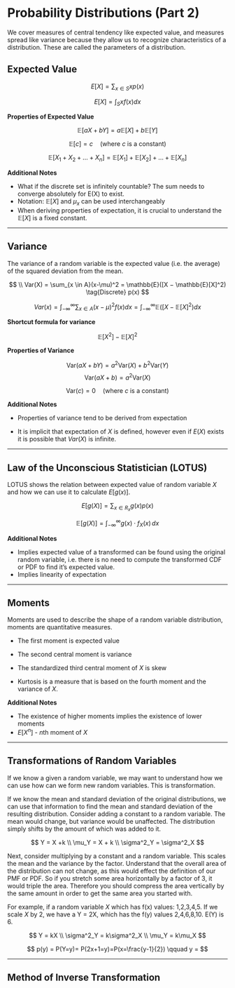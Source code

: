 # Probability Distributions (Part 2)

We cover measures of central tendency like expected value, and measures spread like variance because they allow us to recognize characteristics of a distribution. These are called the parameters of a distribution.

## Expected Value

$$
E[X] = \sum_{x \in S} xp(x) \tag{Discrete}
$$

$$
E[X] = \int_{S}{xf(x)}dx \tag{Continuous}
$$

**Properties of Expected Value**

$$\mathbb{E}[aX + bY] = a\mathbb{E}[X] + b\mathbb{E}[Y]$$

$$\mathbb{E}[c] = c \quad \text{(where } c \text{ is a constant)}$$

$$\mathbb{E}[X_1 + X_2 + \ldots + X_n] = \mathbb{E}[X_1] + \mathbb{E}[X_2] + \ldots + \mathbb{E}[X_n]$$

**Additional Notes**

-   What if the discrete set is infinitely countable? The sum needs to converge absolutely for E(X) to exist.
-   Notation: $\mathbb{E}[X]$ and $\mu_x$ can be used interchangeably
- When deriving properties of expectation, it is crucial to understand the $\mathbb{E}[X]$ is a fixed constant.

------------------------------------------------------------------------

## Variance

The variance of a random variable is the expected value (i.e. the average) of the squared deviation from the mean.

$$
\\ Var(X) = \sum_{x \in A}(x-\mu)^2 = \mathbb{E}([X − \mathbb{E}[X]^2) \tag{Discrete}
p(x)
$$

$$
Var(x)  = \int_{-\infty}^{\infty}{\sum_{x \in A}(x-\mu)^2}f(x)dx = \int_{-\infty}^{\infty}{\mathbb{E}([X − \mathbb{E}[X]^2)}dx \tag{Continuous}
$$

**Shortcut formula for variance**

$$
\mathbb{E}[X^2]-\mathbb{E}[X]^2
$$

**Properties of Variance**

$$\text{Var}(aX + bY) = a^2\text{Var}(X) + b^2\text{Var}(Y)$$
$$
\text{Var}(aX + b) = a^2\text{Var}(X) 
$$

$$\text{Var}(c) = 0 \quad \text{(where } c \text{ is a constant)}$$

**Additional Notes**

-   Properties of variance tend to be derived from expectation

-   It is implicit that expectation of $X$ is defined, however even if $E(X)$ exists it is possible that $Var(X)$ is infinite.

------------------------------------------------------------------------

## Law of the Unconscious Statistician (LOTUS)

LOTUS shows the relation between expected value of random variable $X$ and how we can use it to calculate $E[g(x)]$.

$$
E[g(X)] = \sum_{x \in R_x} g(x)p(x)
$$

$$
\mathbb{E}[g(X)] = \int_{-\infty}^{\infty} g(x) \cdot f_X(x) \, dx
$$

**Additional Notes**

-   Implies expected value of a transformed can be found using the original random variable, i.e. there is no need to compute the transformed CDF or PDF to find it's expected value.
-   Implies linearity of expectation

------------------------------------------------------------------------

## Moments

Moments are used to describe the shape of a random variable distribution, moments are quantitative measures.

-   The first moment is expected value

-   The second central moment is variance

-   The standardized third central moment of $X$ is skew

-   Kurtosis is a measure that is based on the fourth moment and the variance of $X$.

**Additional Notes**

-   The existence of higher moments implies the existence of lower moments
-   $E[X^n]$ - $n$th moment of $X$

------------------------------------------------------------------------

## Transformations of Random Variables

If we know a given a random variable, we may want to understand how we can use how can we form new random variables. This is transformation. 

If we know the mean and standard deviation of the original distributions, we can use that information to find the mean and standard deviation of the resulting distribution. Consider adding a constant to a random variable. The mean would change, but variance would be unaffected. The distribution simply shifts by the amount of which was added to it.

$$
Y = X +k \\ \mu_Y = X + k \\ \sigma^2_Y = \sigma^2_X 
$$

Next, consider multiplying by a constant and a random variable. This scales the mean and the variance by the factor. Understand that the overall area of the distribution can not change, as this would effect the definition of our PMF or PDF. So if you stretch some area horizontally by a factor of 3, it would triple the area. Therefore you should compress the area vertically by the same amount in order to get the same area you started with.

For example, if a random variable $X$ which has f(x) values: 1,2,3,4,5. If we scale $X$ by 2, we have a Y = 2X, which has the f(y) values 2,4,6,8,10. E(Y) is 6.

$$
Y = kX \\ \sigma^2_Y = k\sigma^2_X \\ \mu_Y = k\mu_X
$$


$$
p(y) = P(Y=y)= P(2x+1=y)=P(x=\frac{y-1}{2}) \qquad y = 
$$

------------------------------------------------------------------------

## Method of Inverse Transformation
